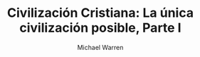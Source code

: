 ---
title: "Civilización Cristiana: La única civilización posible, Parte I"
description: "El presente ensayo de Mike Warren afirma la posición de Van Til que «Todos los argumentos teístas deben ser realmente tomados en conjunto y reducidos al argumento de la posibilidad de la predicación humana. Dios, como autosuficiente, como Aquel en quien el Uno y el Muchos son igualmente últimos, [como] Aquel en quien las personas de la Trinidad son indistintamente exhaustivas, es la presuposición para el uso inteligente de palabras con respecto a cualquier cosa en el universo, ya sean los árboles del jardín o los ángeles en el cielo.»."
author: "Michael Warren" 
pubDate: "2023-01-01"
coverBook: "/src/assets/coverbook/warren1.webp"
downloadBook: "https://bit.ly/mwonlyciv"
---
